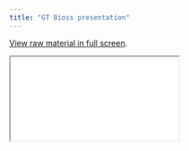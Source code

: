 ```yaml
---
title: "GT Bioss presentation"
---
```


[View raw material in full screen](slides/index.html#/title-slide).

```{=html}
<iframe class="slides" src="slides/index.html"></iframe>
```